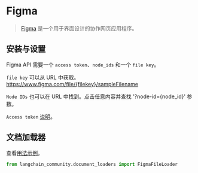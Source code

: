# Figma

>[Figma](https://www.figma.com/) 是一个用于界面设计的协作网页应用程序。

## 安装与设置

Figma API 需要一个 `access token`、`node_ids` 和一个 `file key`。

`file key` 可以从 URL 中获取。 https://www.figma.com/file/{filekey}/sampleFilename

`Node IDs` 也可以在 URL 中找到。点击任意内容并查找 '?node-id={node_id}' 参数。

`Access token` [说明](https://help.figma.com/hc/en-us/articles/8085703771159-Manage-personal-access-tokens)。

## 文档加载器

查看[用法示例](/docs/integrations/document_loaders/figma)。

```python
from langchain_community.document_loaders import FigmaFileLoader
```